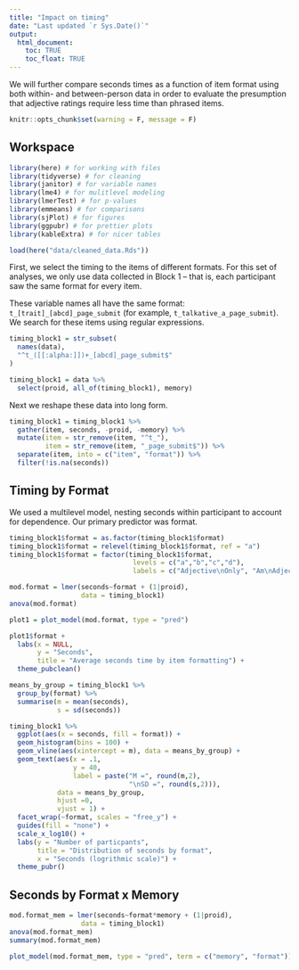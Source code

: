 ```yaml
---
title: "Impact on timing"
date: "Last updated `r Sys.Date()`"
output: 
  html_document:
    toc: TRUE
    toc_float: TRUE
---
```


We will further compare seconds times as a function of item format using both within- and between-person data in order to evaluate the presumption that adjective ratings require less time than phrased items.


```r
knitr::opts_chunk$set(warning = F, message = F)
```

## Workspace

```r
library(here) # for working with files
library(tidyverse) # for cleaning
library(janitor) # for variable names
library(lme4) # for mulitlevel modeling
library(lmerTest) # for p-values
library(emmeans) # for comparisons
library(sjPlot) # for figures
library(ggpubr) # for prettier plots
library(kableExtra) # for nicer tables
```

```r
load(here("data/cleaned_data.Rds"))
```


First, we select the timing to the items of different formats. For this set of analyses, we only use data collected in Block 1 -- that is, each participant saw the same format for every item. 

These variable names all have the same format: `t_[trait]_[abcd]_page_submit` (for example, `t_talkative_a_page_submit`). We search for these items using regular expressions.

```r
timing_block1 = str_subset(
  names(data),
  "^t_([[:alpha:]])+_[abcd]_page_submit$"
)

timing_block1 = data %>%
  select(proid, all_of(timing_block1), memory)
```

Next we reshape these data into long form.

```r
timing_block1 = timing_block1 %>%
  gather(item, seconds, -proid, -memory) %>%
  mutate(item = str_remove(item, "^t_"),
         item = str_remove(item, "_page_submit$")) %>% 
  separate(item, into = c("item", "format")) %>%
  filter(!is.na(seconds))
```

## Timing by Format

We used a multilevel model, nesting seconds within participant to account for dependence. Our primary predictor was format.

```r
timing_block1$format = as.factor(timing_block1$format)
timing_block1$format = relevel(timing_block1$format, ref = "a") 
timing_block1$format = factor(timing_block1$format,
                               levels = c("a","b","c","d"),
                               labels = c("Adjective\nOnly", "Am\nAdjective", "Tend to be\nAdjective", "I am someone\nwho tends to be\nAdjective"))

mod.format = lmer(seconds~format + (1|proid), 
                  data = timing_block1)
anova(mod.format)
```

```r
plot1 = plot_model(mod.format, type = "pred") 

plot1$format +
  labs(x = NULL,
       y = "Seconds",
       title = "Average seconds time by item formatting") +
  theme_pubclean()
```

```r
means_by_group = timing_block1 %>%
  group_by(format) %>% 
  summarise(m = mean(seconds),
            s = sd(seconds))

timing_block1 %>%
  ggplot(aes(x = seconds, fill = format)) +
  geom_histogram(bins = 100) +
  geom_vline(aes(xintercept = m), data = means_by_group) +
  geom_text(aes(x = .1,
                y = 40,
                label = paste("M =", round(m,2),
                              "\nSD =", round(s,2))),
            data = means_by_group,
            hjust =0,
            vjust = 1) +
  facet_wrap(~format, scales = "free_y") +
  guides(fill = "none") +
  scale_x_log10() +
  labs(y = "Number of particpants",
       title = "Distribution of seconds by format",
       x = "Seconds (logrithmic scale)") +
  theme_pubr()
```

## Seconds by Format x Memory


```r
mod.format_mem = lmer(seconds~format*memory + (1|proid), 
                  data = timing_block1)
anova(mod.format_mem)
summary(mod.format_mem)
```

```r
plot_model(mod.format_mem, type = "pred", term = c("memory", "format"))
```

